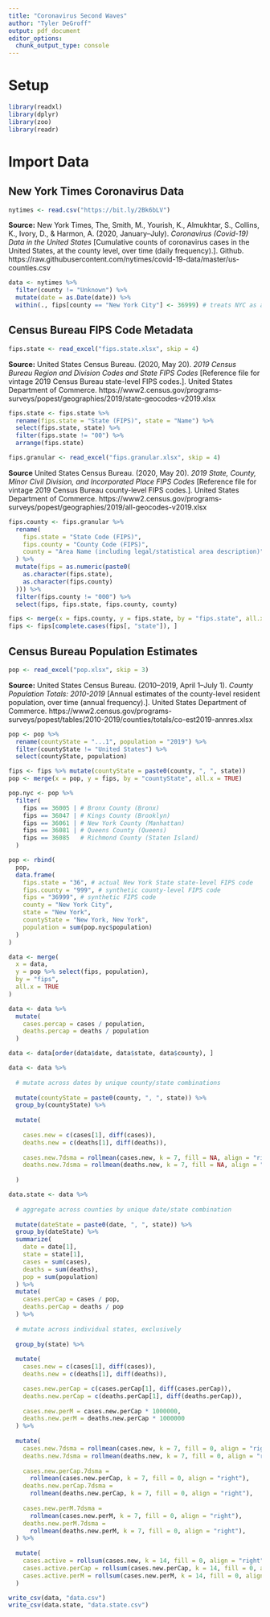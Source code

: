 ```yaml
---
title: "Coronavirus Second Waves"
author: "Tyler DeGroff"
output: pdf_document
editor_options: 
  chunk_output_type: console
---
```


# Setup

```r
library(readxl)
library(dplyr)
library(zoo)
library(readr)
```

# Import Data

## New York Times Coronavirus Data

```r
nytimes <- read.csv("https://bit.ly/2Bk6bLV")
```

**Source:** New York Times, The, Smith, M., Yourish, K., Almukhtar, S., Collins, K., Ivory, D., & Harmon, A. (2020, January–July). *Coronavirus (Covid-19) Data in the United States* [Cumulative counts of coronavirus cases in the United States, at the county level, over time (daily frequency).]. Github. https://raw.githubusercontent.com/nytimes/covid-19-data/master/us-counties.csv

```r
data <- nytimes %>% 
  filter(county != "Unknown") %>%
  mutate(date = as.Date(date)) %>%
  within(., fips[county == "New York City"] <- 36999) # treats NYC as a county
```

## Census Bureau FIPS Code Metadata

```r
fips.state <- read_excel("fips.state.xlsx", skip = 4)
```

**Source:** United States Census Bureau. (2020, May 20). *2019 Census Bureau Region and Division Codes and State FIPS Codes* [Reference file for vintage 2019 Census Bureau state-level FIPS codes.]. United States Department of Commerce. https://www2.census.gov/programs-surveys/popest/geographies/2019/state-geocodes-v2019.xlsx

```r
fips.state <- fips.state %>%
  rename(fips.state = "State (FIPS)", state = "Name") %>%
  select(fips.state, state) %>%
  filter(fips.state != "00") %>%
  arrange(fips.state)
```

```r
fips.granular <- read_excel("fips.granular.xlsx", skip = 4)
```

**Source** United States Census Bureau. (2020, May 20). *2019 State, County, Minor Civil Division, and Incorporated Place FIPS Codes* [Reference file for vintage 2019 Census Bureau county-level FIPS codes.]. United States Department of Commerce. https://www2.census.gov/programs-surveys/popest/geographies/2019/all-geocodes-v2019.xlsx

```r
fips.county <- fips.granular %>%
  rename(
    fips.state = "State Code (FIPS)", 
    fips.county = "County Code (FIPS)",
    county = "Area Name (including legal/statistical area description)"
  ) %>%
  mutate(fips = as.numeric(paste0(
    as.character(fips.state), 
    as.character(fips.county)
  ))) %>%
  filter(fips.county != "000") %>%
  select(fips, fips.state, fips.county, county)
```

```r
fips <- merge(x = fips.county, y = fips.state, by = "fips.state", all.x = TRUE)
fips <- fips[complete.cases(fips[, "state"]), ]
```

## Census Bureau Population Estimates

```r
pop <- read_excel("pop.xlsx", skip = 3)
```

**Source:** United States Census Bureau. (2010–2019, April 1–July 1). *County Population Totals: 2010-2019* [Annual estimates of the county-level resident population, over time (annual frequency).]. United States Department of Commerce. https://www2.census.gov/programs-surveys/popest/tables/2010-2019/counties/totals/co-est2019-annres.xlsx

```r
pop <- pop %>%
  rename(countyState = "...1", population = "2019") %>%
  filter(countyState != "United States") %>%
  select(countyState, population)
```

```r
fips <- fips %>% mutate(countyState = paste0(county, ", ", state))
pop <- merge(x = pop, y = fips, by = "countyState", all.x = TRUE)
```

```r
pop.nyc <- pop %>%
  filter(
    fips == 36005 | # Bronx County (Bronx)
    fips == 36047 | # Kings County (Brooklyn)
    fips == 36061 | # New York County (Manhattan)
    fips == 36081 | # Queens County (Queens)
    fips == 36085   # Richmond County (Staten Island)
  )

pop <- rbind(
  pop,
  data.frame(
    fips.state = "36", # actual New York State state-level FIPS code
    fips.county = "999", # synthetic county-level FIPS code
    fips = "36999", # synthetic FIPS code
    county = "New York City",
    state = "New York",
    countyState = "New York, New York",
    population = sum(pop.nyc$population)
  )
)
```

```r
data <- merge(
  x = data, 
  y = pop %>% select(fips, population), 
  by = "fips", 
  all.x = TRUE
)

data <- data %>%
  mutate(
    cases.percap = cases / population,
    deaths.percap = deaths / population
  )

data <- data[order(data$date, data$state, data$county), ]

data <- data %>%
  
  # mutate across dates by unique county/state combinations
  
  mutate(countyState = paste0(county, ", ", state)) %>%
  group_by(countyState) %>%
  
  mutate(
    
    cases.new = c(cases[1], diff(cases)),
    deaths.new = c(deaths[1], diff(deaths)),
    
    cases.new.7dsma = rollmean(cases.new, k = 7, fill = NA, align = "right"),
    deaths.new.7dsma = rollmean(deaths.new, k = 7, fill = NA, align = "right")
    
  )
```

```r
data.state <- data %>%
  
  # aggregate across counties by unique date/state combination
  
  mutate(dateState = paste0(date, ", ", state)) %>%
  group_by(dateState) %>%
  summarize(
    date = date[1],
    state = state[1],
    cases = sum(cases),
    deaths = sum(deaths),
    pop = sum(population)
  ) %>%
  mutate(
    cases.perCap = cases / pop,
    deaths.perCap = deaths / pop
  ) %>%
  
  # mutate across individual states, exclusively
  
  group_by(state) %>%
  
  mutate(
    cases.new = c(cases[1], diff(cases)),
    deaths.new = c(deaths[1], diff(deaths)),

    cases.new.perCap = c(cases.perCap[1], diff(cases.perCap)),
    deaths.new.perCap = c(deaths.perCap[1], diff(deaths.perCap)),
    
    cases.new.perM = cases.new.perCap * 1000000,
    deaths.new.perM = deaths.new.perCap * 1000000
  ) %>%
  
  mutate(
    cases.new.7dsma = rollmean(cases.new, k = 7, fill = 0, align = "right"),
    deaths.new.7dsma = rollmean(deaths.new, k = 7, fill = 0, align = "right"),
    
    cases.new.perCap.7dsma = 
      rollmean(cases.new.perCap, k = 7, fill = 0, align = "right"),
    deaths.new.perCap.7dsma = 
      rollmean(deaths.new.perCap, k = 7, fill = 0, align = "right"),
    
    cases.new.perM.7dsma = 
      rollmean(cases.new.perM, k = 7, fill = 0, align = "right"),
    deaths.new.perM.7dsma = 
      rollmean(deaths.new.perM, k = 7, fill = 0, align = "right"),
  ) %>%
  
  mutate(
    cases.active = rollsum(cases.new, k = 14, fill = 0, align = "right"),
    cases.active.perCap = rollsum(cases.new.perCap, k = 14, fill = 0, align = "right"),
    cases.active.perM = rollsum(cases.new.perM, k = 14, fill = 0, align = "right")
  )
```

```r
write_csv(data, "data.csv")
write_csv(data.state, "data.state.csv")
```